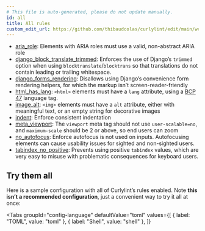 ```yaml
---
# This file is auto-generated, please do not update manually.
id: all
title: All rules
custom_edit_url: https://github.com/thibaudcolas/curlylint/edit/main/website/build_rules.py
---
```



- [aria_role](aria_role): Elements with ARIA roles must use a valid, non-abstract ARIA role
- [django_block_translate_trimmed](django_block_translate_trimmed): Enforces the use of Django’s `trimmed` option when using `blocktranslate`/`blocktrans` so that translations do not contain leading or trailing whitespace.
- [django_forms_rendering](django_forms_rendering): Disallows using Django’s convenience form rendering helpers, for which the markup isn’t screen-reader-friendly
- [html_has_lang](html_has_lang): `<html>` elements must have a `lang` attribute, using a [BCP 47](https://www.ietf.org/rfc/bcp/bcp47.txt) language tag.
- [image_alt](image_alt): `<img>` elements must have a `alt` attribute, either with meaningful text, or an empty string for decorative images
- [indent](indent): Enforce consistent indentation
- [meta_viewport](meta_viewport): The `viewport` meta tag should not use `user-scalable=no`, and `maximum-scale` should be 2 or above, so end users can zoom
- [no_autofocus](no_autofocus): Enforce autofocus is not used on inputs. Autofocusing elements can cause usability issues for sighted and non-sighted users.
- [tabindex_no_positive](tabindex_no_positive): Prevents using positive `tabindex` values, which are very easy to misuse with problematic consequences for keyboard users.

## Try them all

Here is a sample configuration with all of Curlylint’s rules enabled. Note **this isn’t a recommended configuration**, just a convenient way to try it all at once:

<Tabs
  groupId="config-language"
  defaultValue="toml"
  values={[
    { label: "TOML", value: "toml" },
    { label: "Shell", value: "shell" },
  ]}
>
  <TabItem value="toml">
    <CodeSnippet
      snippet={`[tool.curlylint.rules]\n# All role attributes must be valid.\n# See https://www.curlylint.org/docs/rules/aria_role.\naria_role = true\n# Template tags of blocktranslate or blocktrans must use the trimmed option\n# See https://www.curlylint.org/docs/rules/django_block_translate_trimmed.\ndjango_block_translate_trimmed = true\n# Forms cannot be rendered with as_table, as_ul, or as_p\n# See https://www.curlylint.org/docs/rules/django_forms_rendering.\ndjango_forms_rendering = true\n# The \`lang\` attribute must be present.\n# See https://www.curlylint.org/docs/rules/html_has_lang.\nhtml_has_lang = true\n# The \`alt\` attribute must be present.\n# See https://www.curlylint.org/docs/rules/image_alt.\nimage_alt = true\n# Use tabs.\n# See https://www.curlylint.org/docs/rules/indent.\nindent = "tab"\n# \`user-scalable=no\` must not be used, and \`maximum-scale\` should be 2 or above.\n# See https://www.curlylint.org/docs/rules/meta_viewport.\nmeta_viewport = true\n# The \`autofocus\` attribute must not be used.\n# See https://www.curlylint.org/docs/rules/no_autofocus.\nno_autofocus = true\n# Avoid positive \`tabindex\` values, change the order of elements on the page instead.\n# See https://www.curlylint.org/docs/rules/tabindex_no_positive.\ntabindex_no_positive = true`}
      annotations={[]}
      lang="toml"
    />
  </TabItem>
  <TabItem value="shell">
    <CodeSnippet
      snippet={`curlylint --rule 'aria_role: true' --rule 'django_block_translate_trimmed: true' --rule 'django_forms_rendering: true' --rule 'html_has_lang: true' --rule 'image_alt: true' --rule 'indent: "tab"' --rule 'meta_viewport: true' --rule 'no_autofocus: true' --rule 'tabindex_no_positive: true' .`}
      annotations={[]}
      lang="shell"
    />
  </TabItem>
</Tabs>
